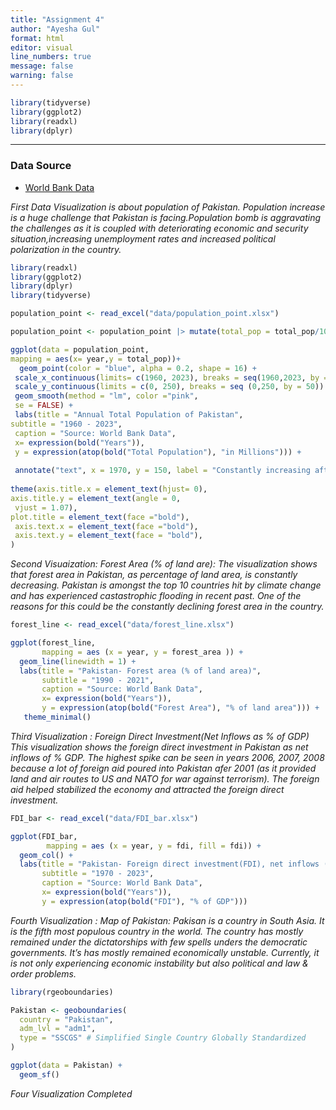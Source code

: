 ```yaml
---
title: "Assignment 4"
author: "Ayesha Gul"
format: html
editor: visual
line_numbers: true
message: false 
warning: false
---
```


```r
library(tidyverse)
library(ggplot2)
library(readxl)
library(dplyr)

```

------------------------------------------------------------------------

### Data Source

-   [World Bank Data](https://data.worldbank.org/country/pakistan)

*First Data Visualization is about population of Pakistan. Population increase is a huge challenge that Pakistan is facing.Population bomb is aggravating the challenges as it is coupled with deteriorating economic and security situation,increasing unemployment rates and increased political polarization in the country.*

```r
library(readxl)
library(ggplot2)
library(dplyr)
library(tidyverse)

population_point <- read_excel("data/population_point.xlsx") 

population_point <- population_point |> mutate(total_pop = total_pop/1000000)

ggplot(data = population_point,
mapping = aes(x= year,y = total_pop))+
  geom_point(color = "blue", alpha = 0.2, shape = 16) +
 scale_x_continuous(limits= c(1960, 2023), breaks = seq(1960,2023, by = 10)) +
 scale_y_continuous(limits = c(0, 250), breaks = seq (0,250, by = 50)) +
 geom_smooth(method = "lm", color ="pink",
 se = FALSE) +
 labs(title = "Annual Total Population of Pakistan",
subtitle = "1960 - 2023",
 caption = "Source: World Bank Data",
 x= expression(bold("Years")),
 y = expression(atop(bold("Total Population"), "in Millions"))) +
  
 annotate("text", x = 1970, y = 150, label = "Constantly increasing after 1970", hjust = -0.01, vjust = -0.1, )+
  
theme(axis.title.x = element_text(hjust= 0),
axis.title.y = element_text(angle = 0,
 vjust = 1.07),
plot.title = element_text(face ="bold"),
 axis.text.x = element_text(face ="bold"),
 axis.text.y = element_text(face = "bold"),
)
```

*Second Visuaization: Forest Area (% of land are):* *The visualization shows that forest area in Pakistan, as percentage of land area, is constantly decreasing. Pakistan is amongst the top 10 countries hit by climate change and has experienced castastrophic flooding in recent past. One of the reasons for this could be the constantly declining forest area in the country.*

```r

forest_line <- read_excel("data/forest_line.xlsx")

ggplot(forest_line, 
       mapping = aes (x = year, y = forest_area )) +
  geom_line(linewidth = 1) +
  labs(title = "Pakistan- Forest area (% of land area)",
       subtitle = "1990 - 2021",
       caption = "Source: World Bank Data",
       x= expression(bold("Years")),
       y = expression(atop(bold("Forest Area"), "% of land area"))) +
   theme_minimal()


```

*Third Visualization : Foreign Direct Investment(Net Inflows as % of GDP)* *This visualization shows the foreign direct investment in Pakistan as net inflows of % GDP. The highest spike can be seen in years 2006, 2007, 2008 because a lot of foreign aid poured into Pakistan afer 2001 (as it provided land and air routes to US and NATO for war against terrorism). The foreign aid helped stabilized the economy and attracted the foreign direct investment.*

```r
FDI_bar <- read_excel("data/FDI_bar.xlsx")

ggplot(FDI_bar, 
        mapping = aes (x = year, y = fdi, fill = fdi)) +
  geom_col() +
  labs(title = "Pakistan- Foreign direct investment(FDI), net inflows (% of GDP)",
       subtitle = "1970 - 2023",
       caption = "Source: World Bank Data",
       x= expression(bold("Years")),
       y = expression(atop(bold("FDI"), "% of GDP")))


```

*Fourth Visualization : Map of Pakistan:* *Pakisan is a country in South Asia. It is the fifth most populous country in the world. The country has mostly remained under the dictatorships with few spells unders the democratic governments. It's has mostly remained economically unstable. Currently, it is not only experiencing economic instability but also political and law & order problems.*

```r
library(rgeoboundaries)

Pakistan <- geoboundaries(
  country = "Pakistan", 
  adm_lvl = "adm1",
  type = "SSCGS" # Simplified Single Country Globally Standardized
) 

ggplot(data = Pakistan) +
  geom_sf()

```

*Four Visualization Completed*
